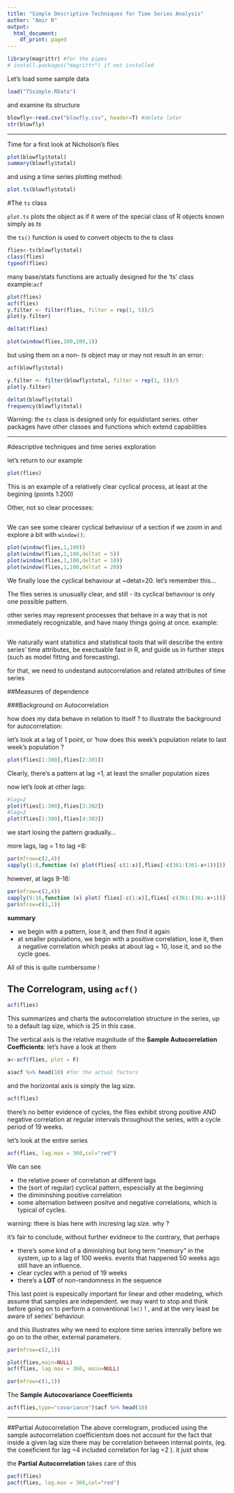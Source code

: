 ```yaml
---
title: "Simple Descriptive Techniques for Time Series Analysis"
author: "Amir R"
output:
  html_document:
    df_print: paged
---
```

```r
library(magrittr) #for the pipes
# install.packages("magrittr") if not installed
```

Let's load some sample data
```r
load("TSsimple.RData")
```

and examine its structure

```r
blowfly<-read.csv("blowfly.csv", header=T) #delete later
str(blowfly)
```
***
Time for a first look at Nicholson's flies 
```r
plot(blowfly$total)
summary(blowfly$total)
```

and using a time series plotting method:
```r
plot.ts(blowfly$total)
```

#The `ts` class

`plot.ts` plots the object as if it were of the special class of R objects known simply as *ts*

the `ts()` function is used to convert objects to the ts class

```r
flies<-ts(blowfly$total)
class(flies)
typeof(flies)
```
many base/stats functions are actually designed for the 'ts' class
example:`acf`
```r
plot(flies)
acf(flies)
y.filter <- filter(flies, filter = rep(1, 5))/5
plot(y.filter)

deltat(flies)

plot(window(flies,100,200,1))

```
but using  them on a non- *ts* object may or may not result in an error:
```r
acf(blowfly$total)

y.filter <- filter(blowfly$total, filter = rep(1, 5))/5
plot(y.filter)

deltat(blowfly$total)
frequency(blowfly$total)
```

Warning: the `ts` class is designed only for equidistant series. other packages have other classes and functions which extend capabilities

***
#descriptive techniques and time series exploration

let's return to our example
```r
plot(flies)
```

This is an example of a relatively clear cyclical process, at least at the begining (points 1:200)

Other, not so clear processes:
```r

```

We can see some clearer cyclical behaviour of a section if we zoom in and explore a bit with `window()`:

```r
plot(window(flies,1,100))
plot(window(flies,1,100,deltat = 5))
plot(window(flies,1,100,deltat = 10))
plot(window(flies,1,100,deltat = 20))
```
We finally lose the cyclical behaviour at ~detat=20. let's remember this...



The flies series is unusually clear, and still - its cyclical behaviour is only one possible pattern.

other series may represent processes that behave in a way that is not immediately recognizable, and have many things going at once.
example:
```r

```


We naturally want statistics and statistical tools that will describe the entire series' time attributes, be exectuable fast in R, and guide us in further steps (such as model fitting and forecasting). 

for that, we need to undestand autocorrelation and related attributes of time series

##Measures of dependence 

###Background on Autocorrelation

how does my data behave in relation to itself ? to illustrate the background for autocorrelation:

let's look at a lag of 1 point, or 'how does this week's population relate to last week's population ?

```r
plot(flies[1:300],flies[2:301])
```

Clearly, there's a pattern at lag =1, at least the smaller population sizes

now let's look at other lags:

```r
#lag=2
plot(flies[1:300],flies[3:302])
#lag=3
plot(flies[1:300],flies[4:303])
```

we start losing the pattern gradually...

more lags, lag = 1 to lag =8:

```r
par(mfrow=c(2,4))
sapply(1:8,function (x) plot(flies[-c(1:x)],flies[-c(361:(361-x+1))]))
```

however, at lags 9-16:

```r
par(mfrow=c(2,4))
sapply(9:16,function (x) plot( flies[-c(1:x)],flies[-c(361:(361-x+1))]))
par(mfrow=c(1,1))
```

**summary**

 * we begin with a pattern, lose it, and then find it again
 * at smaller populations, we begin with a positive correlation, lose it, then a negative correlation  which peaks at about lag = 10, lose it, and so the cycle goes.


All of this is quite cumbersome !

## The Correlogram, using `acf()`
```r
acf(flies)
```

This summarizes and charts the autocorrelation structure in the series, up to a default lag size, which is 25 in this case.

The vertical axis is the relative magnitude of the  **Sample Autocorrelation Coefficients**:
let's have a look at them


```r
a<-acf(flies, plot = F)
```

```r
a$acf %>% head(10) #for the actual factors
```

and the horizontal axis is simply the lag size.

```r
acf(flies)
```

there's no better evidence of cycles, the flies exhibit strong positive AND negative correlation at regular intervals throughout the series, with a cycle period of 19 weeks.



let's look at the entire series
```r
acf(flies, lag.max = 360,col="red")
```

We can see

* the relative power of correlation at different lags
* the (sort of regular) cyclical pattern, espescially at the beginning
* the dimininshing positive correlation
* some alternation between positve and negative correlations, which is typical of cycles.

warning: there is bias here with incresing lag size. why ?

it's fair to conclude, without further evidnece to the contrary, that perhaps

  * there's some kind of a diminishing but long term "memory" in the system, up to a lag of 100 weeks. events that happened 50 weeks ago still have an influence.
  * clear cycles with a period of 19 weeks
  * there's a **LOT** of non-randomness in the sequence

This last point is espesically important for linear and other modeling, which assume that samples are independent. we may want to stop and think before going on to perform a conventional `lm()` ! , and at the very least be aware of series' behaviour.

and this illustrates why we need to explore time series intenrally before we go on to the other, external parameters.

```r
par(mfrow=c(2,1))

plot(flies,main=NULL)
acf(flies, lag.max = 360, main=NULL)

par(mfrow=c(1,1))
```

The **Sample Autocovariance Coeefficients**
```r
acf(flies,type="covariance")$acf %>% head(10)
```

***
##Partial Autocorrelation
The above correlogram, produced using the sample autocorrelation coefficientsm does not account for the fact that inside a given lag size there may be correlation between internal points, (eg. the coeeficient for lag =4 included correlation for lag =2  ). it just show

the **Partial Autocorrelation ** takes care of this

```r
pacf(flies)
pacf(flies, lag.max = 360,col="red")

```


